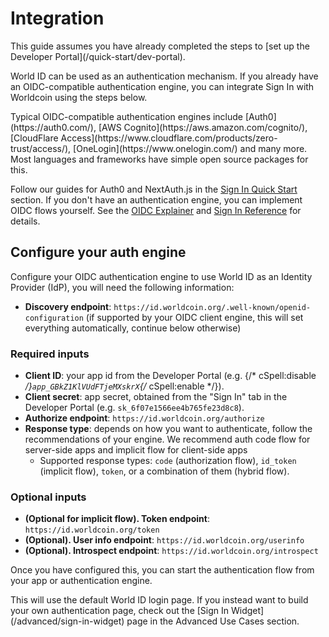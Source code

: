 # Integration

<Note>
    This guide assumes you have already completed the steps to [set up the Developer Portal](/quick-start/dev-portal).
</Note>

World ID can be used as an authentication mechanism. If you already have an OIDC-compatible authentication engine, you can integrate Sign In with Worldcoin using the steps below.

<Note>
  Typical OIDC-compatible authentication engines include
  [Auth0](https://auth0.com/), [AWS Cognito](https://aws.amazon.com/cognito/), [CloudFlare
  Access](https://www.cloudflare.com/products/zero-trust/access/),
  [OneLogin](https://www.onelogin.com/) and many more. Most languages and
  frameworks have simple open source packages for this. 
  
  Follow our guides for Auth0 and NextAuth.js in the [Sign In Quick Start](/quick-start/sign-in) section.
</Note>
<Note type="warning">
  If you don't have an authentication engine, you can implement OIDC flows yourself. See the [OIDC Explainer](/further-reading/oidc-explainer) and [Sign In Reference](/reference/sign-in) for details.
</Note>

## Configure your auth engine

Configure your OIDC authentication engine to use World ID as an Identity Provider (IdP), you will need the following information:

- **Discovery endpoint**: `https://id.worldcoin.org/.well-known/openid-configuration` (if supported by your OIDC client engine, this will set everything automatically, continue below otherwise)

### Required inputs

- **Client ID**: your app id from the Developer Portal (e.g. {/* cSpell:disable */}`app_GBkZ1KlVUdFTjeMXskrX`{/* cSpell:enable */}).
- **Client secret**: app secret, obtained from the "Sign In" tab in the Developer Portal (e.g. `sk_6f07e1566ee4b765fe23d8c8`).
- **Authorize endpoint**: `https://id.worldcoin.org/authorize`
- **Response type**: depends on how you want to authenticate, follow the recommendations of your engine. We recommend auth code flow for server-side apps and implicit flow for client-side apps
  - Supported response types: `code` (authorization flow), `id_token` (implicit flow), `token`, or a combination of them (hybrid flow).

### Optional inputs

- **(Optional for implicit flow). Token endpoint**: `https://id.worldcoin.org/token`
- **(Optional). User info endpoint**: `https://id.worldcoin.org/userinfo`
- **(Optional). Introspect endpoint**: `https://id.worldcoin.org/introspect`

Once you have configured this, you can start the authentication flow from your app or authentication engine.

<Note>
  This will use the default World ID login page. If you instead want to build your own authentication page, check out the [Sign In Widget](/advanced/sign-in-widget) page in the Advanced Use Cases section.
</Note>